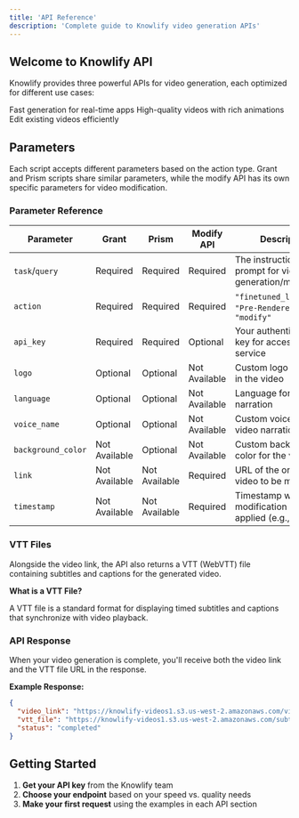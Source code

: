 ```yaml
---
title: 'API Reference'
description: 'Complete guide to Knowlify video generation APIs'
---
```


## Welcome to Knowlify API

Knowlify provides three powerful APIs for video generation, each optimized for different use cases:

<CardGroup cols={3}>
  <Card title="Grant" icon="bolt" href="/api-reference/live-gen">
    Fast generation for real-time apps
  </Card>
  <Card title="Prism" icon="film" href="/api-reference/pre-rendered">
    High-quality videos with rich animations
  </Card>
  <Card title="Modify" icon="pencil" href="/api-reference/modify">
    Edit existing videos efficiently
  </Card>
</CardGroup>

## Parameters

Each script accepts different parameters based on the action type. Grant and Prism scripts share similar parameters, while the modify API has its own specific parameters for video modification.

### Parameter Reference

| Parameter | Grant | Prism | Modify API | Description |
|-----------|-------|-------|------------|-------------|
| `task`/`query` | <span className="text-green-600 font-semibold">Required</span> | <span className="text-green-600 font-semibold">Required</span> | <span className="text-green-600 font-semibold">Required</span> | The instruction or prompt for video generation/modification |
| `action` | <span className="text-green-600 font-semibold">Required</span> | <span className="text-green-600 font-semibold">Required</span> | <span className="text-green-600 font-semibold">Required</span> | `"finetuned_live_gen"`, `"Pre-Rendered"`, or `"modify"` |
| `api_key` | <span className="text-green-600 font-semibold">Required</span> | <span className="text-green-600 font-semibold">Required</span> | <span className="text-blue-600">Optional</span> | Your authentication API key for accessing the service |
| `logo` | <span className="text-blue-600">Optional</span> | <span className="text-blue-600">Optional</span> | <span className="text-gray-500">Not Available</span> | Custom logo to display in the video |
| `language` | <span className="text-blue-600">Optional</span> | <span className="text-blue-600">Optional</span> | <span className="text-gray-500">Not Available</span> | Language for the video narration |
| `voice_name` | <span className="text-blue-600">Optional</span> | <span className="text-blue-600">Optional</span> | <span className="text-gray-500">Not Available</span> | Custom voice for the video narration |
| `background_color` | <span className="text-gray-500">Not Available</span> | <span className="text-blue-600">Optional</span> | <span className="text-gray-500">Not Available</span> | Custom background color for the video |
| `link` | <span className="text-gray-500">Not Available</span> | <span className="text-gray-500">Not Available</span> | <span className="text-green-600 font-semibold">Required</span> | URL of the original video to be modified |
| `timestamp` | <span className="text-gray-500">Not Available</span> | <span className="text-gray-500">Not Available</span> | <span className="text-green-600 font-semibold">Required</span> | Timestamp where the modification should be applied (e.g., "6:18") |

### VTT Files

Alongside the video link, the API also returns a VTT (WebVTT) file containing subtitles and captions for the generated video.

**What is a VTT File?**

A VTT file is a standard format for displaying timed subtitles and captions that synchronize with video playback.

### API Response

When your video generation is complete, you'll receive both the video link and the VTT file URL in the response.

**Example Response:**
```json
{
  "video_link": "https://knowlify-videos1.s3.us-west-2.amazonaws.com/video.mp4",
  "vtt_file": "https://knowlify-videos1.s3.us-west-2.amazonaws.com/subtitles.vtt",
  "status": "completed"
}
```

## Getting Started

1. **Get your API key** from the Knowlify team
2. **Choose your endpoint** based on your speed vs. quality needs
3. **Make your first request** using the examples in each API section

